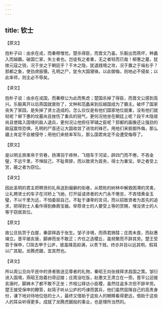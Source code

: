 ```yaml
---
---
---
```

title: 钦士
---



【原文】

抱朴子曰：由余在戎，而秦穆惟忧。楚杀得臣，而晋文乃喜。乐毅出而燕坏，种蠡入而越霸。破国亡家，失士者也。岂徒有之者重，无之者轻而已哉！柳惠之墓，犹挫元寇之锐，况于坐之于朝廷乎？干木之隐，犹退践境之攻，况于置之于端右乎？郅都之象，使劲虏振慑。孔明之尸，犹令大国寝锋。以此御侮，则地必不侵矣；以此率师，则主必不辱矣。

【译文】

抱朴子说：由余在戎国，而秦穆公为此而焦虑；楚国杀掉了得臣，而晋文公感到高兴。乐毅离开以后燕国就衰败了，文种和范蠡来到后越国成为了霸主。破坏了国家丧失了家园，是失掉了贤士造成的。怎么仅仅是有他们国家地位就重，没有他们就轻呢？柳下惠的坟墓尚且挫伤了重兵的锐气，更何况他坐在朝廷上呢？段干木隐居尚且使踏入国境的敌人退兵，更何况让他担任宰辅之臣呢？郅都的画像还让强劲的敌寇震惊恐惧，孔明的尸首还让大国收敛了进攻的锋芒。用他们来抵御外侮，那么疆土肯定不会被侵夺；用他们来统率军队，那么国君肯定不会遭受侮辱了。

【原文】

是以明主旅束帛于穷巷，扬滞羽于瘁林，飞翘车于河梁，辟四门而不倦，不吝金璧，不远千里，不惮屈己，不耻卑辞，而以致贤为首务，得士为重宝。举之者受上赏，蔽之者为窃位。

【译文】

因此圣明的君主把聘贤的礼帛送到偏僻的街巷，从颓败的树林中解救困滞的灵禽，让礼聘贤士的车子在河桥上飞驰，打开延请贤者的大门永不倦怠，不吝惜黄金玉璧，不以千里为远，不怕委屈自己，不耻于谦卑的言词，而以招致贤者为首先的追求，把得到士人看作得到彝鼎宝器。举荐贤士的人要受上等的赏赐，埋没贤士的人等于窃居其位。

【原文】

故公旦执贽于白屋，秦邵拜昌于张生。邹子涉境，而燕君拥彗；庄周未食，而赵惠竦立。晋平接亥唐，脚痹而坐不敢正；齐任之造稷丘，虽频繁而不辞其劳。楚王受笞于保申，□简去甲于公庐，彼虽降高抑满，以贵下贱，终亦并目以远其明，假耳以广其聪。龙腾虎踞，宜其然也。

【译文】

所以周公旦向平民中的贤者致送见尊者的礼物，秦昭王向张禄拜求昌国之策。邹衍进入国境，燕昭王抱着扫帚迎接；庄周没吃饭，赵惠文王肃立在一旁。晋平公迎接亥唐时，脚麻木了都不敢不正坐；齐桓公拜访小臣稷，虽然往返多次但不辞辛劳。楚王接受保申的鞭答，赵简子听从公庐的巧谏而罢兵，他们虽然屈降自己的高贵身份，谦下地对待地位低的士人，最终又借助于这些人的眼睛看得更远，借助于这些人的耳朵听得更多。成就了龙腾虎踞般的事业，也是理所当然的。
